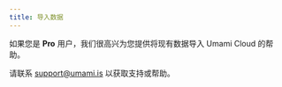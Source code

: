 ```yaml
---
title: 导入数据
---
```


如果您是 **Pro** 用户，我们很高兴为您提供将现有数据导入 Umami Cloud 的帮助。

请联系 [support@umami.is](mailto:support@umami.is) 以获取支持或帮助。
